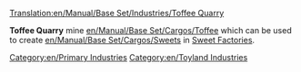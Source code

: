 [[Translation:en/Manual/Base Set/Industries/Toffee Quarry]]

{{en/Industries|image=en/ToffeeQuarry.png.png
|name=Toffee Quarry
|climates=[[en/Manual/Climates]]
|accepts=Nothing
|produces=[[en/Manual/Base Set/Cargos/Toffee]]
|notes=Not present in other [[en/Manual/Climates]].
}}

'''Toffee Quarry''' mine [[en/Manual/Base Set/Cargos/Toffee]] which can be used to create [[en/Manual/Base Set/Cargos/Sweets]] in [[en/Manual/Base Set/Industries/Sweet Factory|Sweet Factories]].

{{en/Navbox Industries}}

[[Category:en/Primary Industries]]
[[Category:en/Toyland Industries]]